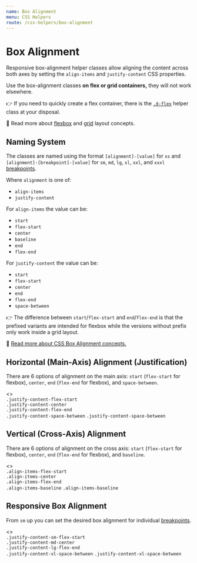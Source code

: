 ```yaml
---
name: Box Alignment
menu: CSS Helpers
route: /css-helpers/box-alignment
---
```


# Box Alignment


Responsive box-alignment helper classes allow aligning the content across both
axes by setting the `align-items` and `justify-content` CSS properties.

Use the box-alignment classes **on flex or grid containers,** they will not work
elsewhere.

👉 If you need to quickly create a flex container, there is the
[`.d-flex`](/css-helpers/display) helper class at your disposal.

📖 Read more about
[flexbox](https://developer.mozilla.org/en-US/docs/Learn/CSS/CSS_layout/Flexbox)
and [grid](https://developer.mozilla.org/en-US/docs/Learn/CSS/CSS_layout/Grids)
layout concepts.

## Naming System

The classes are named using the format `[alignment]-[value]` for `xs` and
`[alignment]-[breakpoint]-[value]` for `sm`, `md`, `lg`, `xl`, `xxl`, and
`xxxl` [breakpoints](/foundation/breakpoints).

Where `alignment` is one of:

- `align-items`
- `justify-content`

For `align-items` the value can be:

- `start`
- `flex-start`
- `center`
- `baseline`
- `end`
- `flex-end`

For `justify-content` the value can be:

- `start`
- `flex-start`
- `center`
- `end`
- `flex-end`
- `space-between`

👉 The difference between `start`/`flex-start` and `end`/`flex-end` is that the
prefixed variants are intended for flexbox while the versions without prefix
only work inside a grid layout.

📖 [Read more about CSS Box Alignment concepts.](https://developer.mozilla.org/en-US/docs/Web/CSS/CSS_Box_Alignment)

## Horizontal (Main-Axis) Alignment (Justification)

There are 6 options of alignment on the main axis: `start` (`flex-start` for
flexbox), `center`, `end` (`flex-end` for flexbox), and `space-between`.

<Playground>
  <>
    <div className="d-flex justify-content-flex-start">
      <Placeholder bordered>
        <code>.justify-content-flex-start</code>
      </Placeholder>
    </div>
    <div className="d-flex justify-content-center">
      <Placeholder bordered>
        <code>.justify-content-center</code>
      </Placeholder>
    </div>
    <div className="d-flex justify-content-flex-end">
      <Placeholder bordered>
        <code>.justify-content-flex-end</code>
      </Placeholder>
    </div>
    <div className="d-flex justify-content-space-between">
      <Placeholder bordered>
        <code>.justify-content-space-between</code>
      </Placeholder>
      <Placeholder bordered>
        <code>.justify-content-space-between</code>
      </Placeholder>
    </div>
  </>
</Playground>

## Vertical (Cross-Axis) Alignment

There are 6 options of alignment on the cross axis: `start` (`flex-start` for
flexbox), `center`, `end` (`flex-end` for flexbox), and `baseline`.

<Playground>
  <>
    <Placeholder bordered>
      <div className="d-flex align-items-flex-start" style={{ height: '6rem' }}>
        <Placeholder bordered>
          <code>.align-items-flex-start</code>
        </Placeholder>
      </div>
    </Placeholder>
    <Placeholder bordered>
      <div className="d-flex align-items-center" style={{ height: '6rem' }}>
        <Placeholder bordered>
          <code>.align-items-center</code>
        </Placeholder>
      </div>
    </Placeholder>
    <Placeholder bordered>
      <div className="d-flex align-items-flex-end" style={{ height: '6rem' }}>
        <Placeholder bordered>
          <code>.align-items-flex-end</code>
        </Placeholder>
      </div>
    </Placeholder>
    <Placeholder bordered>
      <div className="d-flex align-items-baseline" style={{ height: '6rem' }}>
        <Placeholder bordered>
          <code>.align-items-baseline</code>
        </Placeholder>
        <Placeholder bordered>
          <code style={{ lineHeight: 4 }}>.align-items-baseline</code>
        </Placeholder>
      </div>
    </Placeholder>
  </>
</Playground>

## Responsive Box Alignment

From `sm` up you can set the desired box alignment for individual
[breakpoints](/foundation/breakpoints).

<Playground>
  <>
    <div className="d-flex justify-content-sm-flex-start">
      <Placeholder bordered>
        <code>.justify-content-sm-flex-start</code>
      </Placeholder>
    </div>
    <div className="d-flex justify-content-md-center">
      <Placeholder bordered>
        <code>.justify-content-md-center</code>
      </Placeholder>
    </div>
    <div className="d-flex justify-content-lg-flex-end">
      <Placeholder bordered>
        <code>.justify-content-lg-flex-end</code>
      </Placeholder>
    </div>
    <div className="d-flex justify-content-xl-space-between">
      <Placeholder bordered>
        <code>.justify-content-xl-space-between</code>
      </Placeholder>
      <Placeholder bordered>
        <code>.justify-content-xl-space-between</code>
      </Placeholder>
    </div>
  </>
</Playground>
